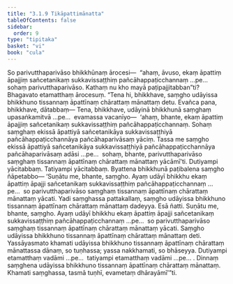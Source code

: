 ```yaml
---
title: "3.1.9 Tikāpattimānatta"
tableOfContents: false
sidebar:
  order: 9
type: "tipitaka"
basket: "vi"
book: "cula"
---
```



<DynamicBreadcrumb />

<Division number="114" book="cula" e="ch" v="4" p="117">

<Paragraph number="550" book="cula">
So parivutthaparivāso bhikkhūnaṃ ārocesi—  “ahaṃ, āvuso, ekaṃ āpattiṃ āpajjiṃ sañcetanikaṃ sukkavissaṭṭhiṃ pañcāhappaṭicchannaṃ …pe…  sohaṃ parivutthaparivāso. Kathaṃ nu kho mayā paṭipajjitabban”ti? Bhagavato etamatthaṃ ārocesuṃ. “Tena hi, bhikkhave, saṃgho udāyissa bhikkhuno tissannaṃ āpattīnaṃ chārattaṃ mānattaṃ detu. Evañca pana, bhikkhave, dātabbaṃ—
</Paragraph>

<Paragraph number="551" book="cula">
Tena, bhikkhave, udāyinā bhikkhunā saṃghaṃ upasaṅkamitvā …pe…  evamassa vacanīyo—  ‘ahaṃ, bhante, ekaṃ āpattiṃ āpajjiṃ sañcetanikaṃ sukkavissaṭṭhiṃ pañcāhappaṭicchannaṃ. Sohaṃ saṃghaṃ ekissā āpattiyā sañcetanikāya sukkavissaṭṭhiyā pañcāhappaṭicchannāya pañcāhaparivāsaṃ yāciṃ. Tassa me saṃgho ekissā āpattiyā sañcetanikāya sukkavissaṭṭhiyā pañcāhappaṭicchannāya pañcāhaparivāsaṃ adāsi …pe…  sohaṃ, bhante, parivutthaparivāso saṃghaṃ tissannaṃ āpattīnaṃ chārattaṃ mānattaṃ yācāmī’ti. Dutiyampi yācitabbaṃ. Tatiyampi yācitabbaṃ. Byattena bhikkhunā paṭibalena saṃgho ñāpetabbo—
</Paragraph>

</Division>
<Division number="115" book="cula" e="ch" v="4" p="117">

<Paragraph number="552" book="cula">
‘Suṇātu me, bhante, saṃgho. Ayaṃ udāyī bhikkhu ekaṃ āpattiṃ āpajji sañcetanikaṃ sukkavissaṭṭhiṃ pañcāhappaṭicchannaṃ …pe…  so parivutthaparivāso saṃghaṃ tissannaṃ āpattīnaṃ chārattaṃ mānattaṃ yācati. Yadi saṃghassa pattakallaṃ, saṃgho udāyissa bhikkhuno tissannaṃ āpattīnaṃ chārattaṃ mānattaṃ dadeyya. Esā ñatti.
</Paragraph>

<Paragraph number="553" book="cula">
Suṇātu me, bhante, saṃgho. Ayaṃ udāyī bhikkhu ekaṃ āpattiṃ āpajji sañcetanikaṃ sukkavissaṭṭhiṃ pañcāhappaṭicchannaṃ …pe…  so parivutthaparivāso saṃghaṃ tissannaṃ āpattīnaṃ chārattaṃ mānattaṃ yācati. Saṃgho udāyissa bhikkhuno tissannaṃ āpattīnaṃ chārattaṃ mānattaṃ deti. Yassāyasmato khamati udāyissa bhikkhuno tissannaṃ āpattīnaṃ chārattaṃ mānattassa dānaṃ, so tuṇhassa; yassa nakkhamati, so bhāseyya.
</Paragraph>

<Paragraph number="554" book="cula">
Dutiyampi etamatthaṃ vadāmi …pe…  tatiyampi etamatthaṃ vadāmi …pe… .
</Paragraph>

<Paragraph number="555" book="cula">
Dinnaṃ saṃghena udāyissa bhikkhuno tissannaṃ āpattīnaṃ chārattaṃ mānattaṃ. Khamati saṃghassa, tasmā tuṇhī, evametaṃ dhārayāmī’”ti.
</Paragraph>
</Division>